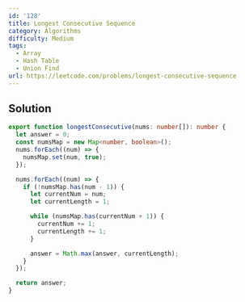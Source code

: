 ```yaml
---
id: '128'
title: Longest Consecutive Sequence
category: Algorithms
difficulty: Medium
tags:
  - Array
  - Hash Table
  - Union Find
url: https://leetcode.com/problems/longest-consecutive-sequence
---
```


## Solution

```typescript filename="solution.ts" copy
export function longestConsecutive(nums: number[]): number {
  let answer = 0;
  const numsMap = new Map<number, boolean>();
  nums.forEach((num) => {
    numsMap.set(num, true);
  });

  nums.forEach((num) => {
    if (!numsMap.has(num - 1)) {
      let currentNum = num;
      let currentLength = 1;

      while (numsMap.has(currentNum + 1)) {
        currentNum += 1;
        currentLength += 1;
      }

      answer = Math.max(answer, currentLength);
    }
  });

  return answer;
}
```
